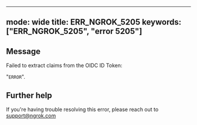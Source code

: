 
---
mode: wide
title: ERR_NGROK_5205
keywords: ["ERR_NGROK_5205", "error 5205"]
---

## Message
Failed to extract claims from the OIDC ID Token:

"`ERROR`".




## Further help
If you're having trouble resolving this error, please reach out to [support@ngrok.com](mailto:support@ngrok.com?subject=Help%20with%20ERR_NGROK_5205)

